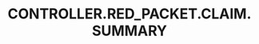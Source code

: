 ---
title: 'CONTROLLER.RED_PACKET.CLAIM.SUMMARY'
openapi: '/cn/api-reference/openapi-cn.json POST /redpacket/{chain}/claim'
---